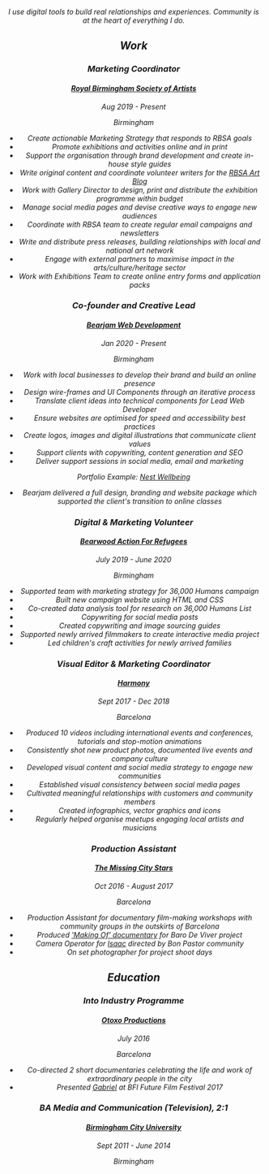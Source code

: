 
<div className={css.root}>
<Header />
<Address />
<section id="statement" className={css.statement}>

I use digital tools to build real relationships and experiences. Community is at the heart of everything I do.

</section>
<section id="work" className={css.work}>

# Work

<div id="current">

### Marketing Coordinator

#### [Royal Birmingham Society of Artists](http://rbsa.org.uk/)

<time>Aug 2019 - Present</time>
<address>Birmingham</address>

- Create actionable Marketing Strategy that responds to RBSA goals
- Promote exhibitions and activities online and in print
- Support the organisation through brand development and create in-house style guides
- Write original content and coordinate volunteer writers for the [RBSA Art Blog](https://rbsagallery.blog)
- Work with Gallery Director to design, print and distribute the exhibition programme within budget
- Manage social media pages and devise creative ways to engage new audiences
- Coordinate with RBSA team to create regular email campaigns and newsletters
- Write and distribute press releases, building relationships with local and national art network
- Engage with external partners to maximise impact in the arts/culture/heritage sector
- Work with Exhibitions Team to create online entry forms and application packs

</div>
<div className="bearjam">

### Co-founder and Creative Lead

#### [Bearjam Web Development](https://bearjam.dev/)

<time>Jan 2020 - Present</time>
<address>Birmingham</address>

- Work with local businesses to develop their brand and build an online presence
- Design wire-frames and UI Components through an iterative process
- Translate client ideas into technical components for Lead Web Developer
- Ensure websites are optimised for speed and accessibility best practices
- Create logos, images and digital illustrations that communicate client values
- Support clients with copywriting, content generation and SEO
- Deliver support sessions in social media, email and marketing

Portfolio Example: [Nest Wellbeing](https://nestwellbeing.com)

- Bearjam delivered a full design, branding and website package which supported the client's transition to online classes

</div>
<div className="bearwood">

### Digital & Marketing Volunteer

#### [Bearwood Action For Refugees](https://actionforrefugees.org/)

<time>July 2019 - June 2020</time>
<address>Birmingham</address>

- Supported team with marketing strategy for 36,000 Humans campaign
- Built new campaign website using HTML and CSS
- Co-created data analysis tool for research on 36,000 Humans List
- Copywriting for social media posts
- Created copywriting and image sourcing guides
- Supported newly arrived filmmakers to create interactive media project
- Led children's craft activities for newly arrived families

</div>
<div className="harmony">

### Visual Editor & Marketing Coordinator

#### [Harmony](https://www.linkedin.com/company/viaharmony/)

<time>Sept 2017 - Dec 2018</time>
<address>Barcelona</address>

- Produced 10 videos including international events and conferences, tutorials and stop-motion animations
- Consistently shot new product photos, documented live events and company culture
- Developed visual content and social media strategy to engage new communities
- Established visual consistency between social media pages
- Cultivated meaningful relationships with customers and community members
- Created infographics, vector graphics and icons
- Regularly helped organise meetups engaging local artists and musicians

</div>

<div className="volunteer">

### Production Assistant

#### [The Missing City Stars](https://www.themissingcitystars.com/)

<time>Oct 2016 - August 2017</time>
<address>Barcelona</address>

- Production Assistant for documentary film-making workshops with community groups in the outskirts of Barcelona
- Produced ['Making Of' documentary](https://vimeo.com/218116691) for Baro De Viver project
- Camera Operator for [_Isaac_](https://vimeo.com/236158121) directed by Bon Pastor community
- On set photographer for project shoot days

</div>
</section>
<section id="education">
<div className="otoxo">

# Education

### Into Industry Programme

#### [Otoxo Productions](https://www.otoxoproductions.com/)

<time>July 2016</time>
<address>Barcelona</address>

- Co-directed 2 short documentaries celebrating the life and work of extraordinary people in the city
- Presented [_Gabriel_](https://www.youtube.com/watch?v=bs8PpTm_AYs) at BFI Future Film Festival 2017

</div>

<div className="uni">

### BA Media and Communication (Television), 2:1

#### [Birmingham City University](https://www.bcu.ac.uk/)

<time>Sept 2011 - June 2014</time>
<address>Birmingham</address>
</div>
</section>
</div>
